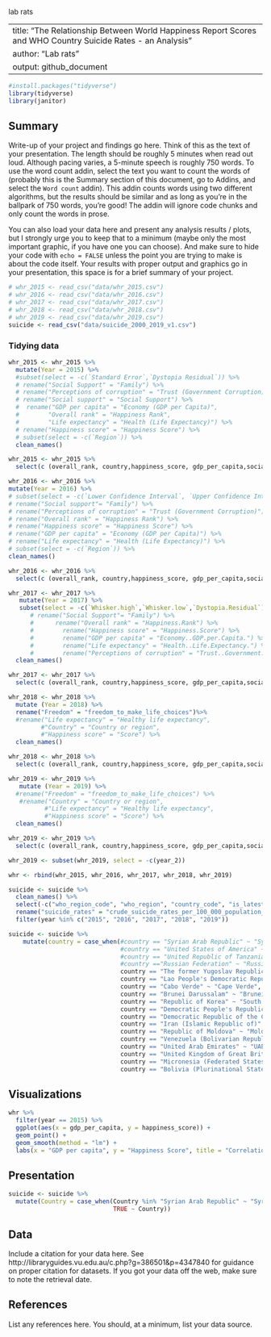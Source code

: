 lab rats

---
title: "The Relationship Between World Happiness Report Scores and WHO Country Suicide Rates - an Analysis"
author: "Lab rats"
output: github_document
---

```r
#install.packages("tidyverse")
library(tidyverse)
library(janitor)
```

## Summary

Write-up of your project and findings go here. 
Think of this as the text of your presentation. 
The length should be roughly 5 minutes when read out loud.
Although pacing varies, a 5-minute speech is roughly 750 words. 
To use the word count addin, select the text you want to count the words of (probably this is the 
Summary section of this document, go to Addins, and select the `Word count` addin).
This addin counts words using two different algorithms, but the results should be similar and as long as you're in the ballpark of 750 words, you're good! 
The addin will ignore code chunks and only count the words in prose.

You can also load your data here and present any analysis results / plots, but I strongly urge you to keep that to a minimum (maybe only the most important graphic, if you have one you can choose). 
And make sure to hide your code with  `echo = FALSE` unless the point you are trying to make is about the code itself.
Your results with proper output and graphics go in your presentation, this space is for a brief summary of your project.

```r
# whr_2015 <- read_csv("data/whr_2015.csv")
# whr_2016 <- read_csv("data/whr_2016.csv")
# whr_2017 <- read_csv("data/whr_2017.csv")
# whr_2018 <- read_csv("data/whr_2018.csv")
# whr_2019 <- read_csv("data/whr_2019.csv")
suicide <- read_csv("data/suicide_2000_2019_v1.csv")
```

### Tidying data 

```r
whr_2015 <- whr_2015 %>%
  mutate(Year = 2015) %>%
  #subset(select = -c(`Standard Error`,`Dystopia Residual`)) %>%
  # rename("Social Support" = "Family") %>%
  # rename("Perceptions of corruption" = "Trust (Government Corruption)") %>%
  # rename("Social support" = "Social Support") %>%
  #  rename("GDP per capita" = "Economy (GDP per Capita)",
  #        "Overall rank" = "Happiness Rank",
  #        "Life expectancy" = "Health (Life Expectancy)") %>%
  # rename("Happiness score" = "Happiness Score") %>%
  # subset(select = -c(`Region`)) %>%
  clean_names()

```

```r
whr_2015 <- whr_2015 %>% 
  select(c (overall_rank, country,happiness_score, gdp_per_capita,social_support, life_expectancy, freedom, generosity, perceptions_of_corruption, year))
```

```r
whr_2016 <- whr_2016 %>%
mutate(Year = 2016) %>%
# subset(select = -c(`Lower Confidence Interval`, `Upper Confidence Interval`, `Dystopia Residual`)) %>%
# rename("Social support"= "Family") %>%
# rename("Perceptions of corruption" = "Trust (Government Corruption)") %>%
# rename("Overall rank" = "Happiness Rank") %>%
# rename("Happiness score" = "Happiness Score") %>%
# rename("GDP per capita" = "Economy (GDP per Capita)") %>%
# rename("Life expectancy" = "Health (Life Expectancy)") %>%
# subset(select = -c(`Region`)) %>%
clean_names()
```

```r
whr_2016 <- whr_2016 %>% 
  select(c (overall_rank, country,happiness_score, gdp_per_capita,social_support, life_expectancy, freedom, generosity, perceptions_of_corruption, year))
```

```r
whr_2017 <- whr_2017 %>%
   mutate(Year = 2017) %>%
   subset(select = -c(`Whisker.high`,`Whisker.low`,`Dystopia.Residual`)) %>%
      # rename("Social Support"= "Family") %>%
      #      rename("Overall rank" = "Happiness.Rank") %>%
      #        rename("Happiness score" = "Happiness.Score") %>%
      #        rename("GDP per capita" = "Economy..GDP.per.Capita.") %>%
      #        rename("Life expectancy" = "Health..Life.Expectancy.") %>%
      #        rename("Perceptions of corruption" = "Trust..Government.Corruption.") %>%
  clean_names()

```

```r
whr_2017 <- whr_2017 %>% 
  select(c (overall_rank, country,happiness_score, gdp_per_capita,social_support, life_expectancy, freedom, generosity, perceptions_of_corruption, year ))
```

```r
whr_2018 <- whr_2018 %>% 
  mutate (Year = 2018) %>%
  rename("Freedom" = "freedom_to_make_life_choices")%>%
  #rename("Life expectancy" = "Healthy life expectancy",
         #"Country" = "Country or region",
         #"Happiness score" = "Score") %>%
  clean_names()
```

```r
whr_2018 <- whr_2018 %>% 
  select(c (overall_rank, country,happiness_score, gdp_per_capita,social_support, life_expectancy, freedom, generosity, perceptions_of_corruption, year ))
```

```r

whr_2019 <- whr_2019 %>%
   mutate (Year = 2019) %>%
  #rename("Freedom" = "freedom_to_make_life_choices") %>%
   #rename("Country" = "Country or region",
          #"Life expectancy" = "Healthy life expectancy",
          #"Happiness score" = "Score") %>%
  clean_names()
```

```r
whr_2019 <- whr_2019 %>% 
  select(c (overall_rank, country,happiness_score, gdp_per_capita,social_support, life_expectancy, freedom, generosity, perceptions_of_corruption, year))
```

```r
whr_2019 <- subset(whr_2019, select = -c(year_2))
```


```r
whr <- rbind(whr_2015, whr_2016, whr_2017, whr_2018, whr_2019)
```


```r
suicide <- suicide %>%
  clean_names() %>%
  select(-c("who_region_code", "who_region", "country_code", "is_latest_year", "crude_suicide_rates_per_100_000_population_low_estimation", "crude_suicide_rates_per_100_000_population_high_estimation", "crude_suicide_rates_per_100_000_population_string")) %>%
  rename("suicide_rates" = "crude_suicide_rates_per_100_000_population_numeric") %>%
  filter(year %in% c("2015", "2016", "2017", "2018", "2019")) 
```

```r

suicide <- suicide %>%
    mutate(country = case_when(#country == "Syrian Arab Republic" ~ "Syria",
                               #country == "United States of America" ~ "USA",
                               #country == "United Republic of Tanzania" ~ "Tanzania",
                               #country =="Russian Federation" ~ "Russia",
                               country == "The former Yugoslav Republic of Macedonia" ~ "North Macedonia", 
                               country == "Lao People's Democratic Republic" ~ "Laos", 
                               country == "Cabo Verde" ~ "Cape Verde", 
                               country == "Brunei Darussalam" ~ "Brunei", 
                               country == "Republic of Korea" ~ "South Korea", 
                               country == "Democratic People's Republic of Korea" ~ "North Korea", 
                               country == "Democratic Republic of the Congo" ~ "DRC", 
                               country == "Iran (Islamic Republic of)" ~ "Iran", 
                               country == "Republic of Moldova" ~ "Moldova", 
                               country == "Venezuela (Bolivarian Republic of)" ~ "Venezuela", 
                               country == "United Arab Emirates" ~ "UAE", 
                               country == "United Kingdom of Great Britain and Northern Ireland" ~ "UK", 
                               country == "Micronesia (Federated States of)" ~ "Micronesia", 
                               country == "Bolivia (Plurinational State of)" ~ "Bolivia", TRUE ~ country))
```


## Visualizations

```r
whr %>% 
  filter(year == 2015) %>%
  ggplot(aes(x = gdp_per_capita, y = happiness_score)) +
  geom_point() +
  geom_smooth(method = "lm") +
  labs(x = "GDP per capita", y = "Happiness Score", title = "Correlation between GDP per capita and Happiness Score (WHR 2015)")
```


## Presentation

```r
suicide <- suicide %>%
  mutate(Country = case_when(Country %in% "Syrian Arab Republic" ~ "Syria",
                             TRUE ~ Country))

```

## Data 

Include a citation for your data here. 
See http://libraryguides.vu.edu.au/c.php?g=386501&p=4347840 for guidance on proper citation for datasets. 
If you got your data off the web, make sure to note the retrieval date.

## References

List any references here. You should, at a minimum, list your data source.
